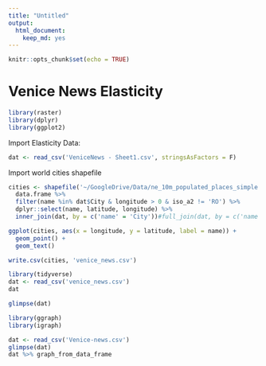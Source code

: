 ```yaml
---
title: "Untitled"
output: 
  html_document: 
    keep_md: yes
---
```


```r
knitr::opts_chunk$set(echo = TRUE)
```

# Venice News Elasticity
```r
library(raster)
library(dplyr)
library(ggplot2)
```

Import Elasticity Data:
```r
dat <- read_csv('VeniceNews - Sheet1.csv', stringsAsFactors = F)
```


Import world cities shapefile
```r
cities <- shapefile('~/GoogleDrive/Data/ne_10m_populated_places_simple.shp') %>% 
  data.frame %>%
  filter(name %in% dat$City & longitude > 0 & iso_a2 != 'RO') %>%
  dplyr::select(name, latitude, longitude) %>%
  inner_join(dat, by = c('name' = 'City'))#full_join(dat, by = c('name' = 'City'))

ggplot(cities, aes(x = longitude, y = latitude, label = name)) +
  geom_point() +
  geom_text()
```


```r
write.csv(cities, 'venice_news.csv')
```
```r
library(tidyverse)
dat <- read_csv('venice_news.csv')
dat
```
```r
glimpse(dat)
```
```r
library(ggraph)
library(igraph)

dat <- read_csv('Venice-news.csv')
glimpse(dat)
dat %>% graph_from_data_frame
```


